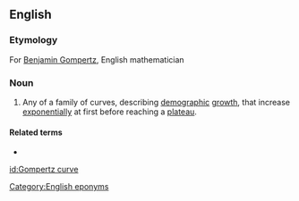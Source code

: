 ==English==
{{wikipedia|Gompertz function}}

===Etymology===
For [[w:Benjamin Gompertz|Benjamin Gompertz]], English mathematician

===Noun===
{{en-noun|head=[[Gompertz]] [[curve]]}}

# {{lb|en|mathematics}} Any of a family of curves, describing [[demographic]] [[growth]], that increase [[exponentially]] at first before reaching a [[plateau]].

====Related terms====
* {{l|en|Gompertzian}}

[[Category:English eponyms]]

[[id:Gompertz curve]]